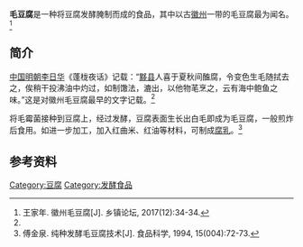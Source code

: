'''毛豆腐'''是一种将豆腐发酵腌制而成的食品，其中以古[[徽州|徽州]]一带的毛豆腐最为闻名。<ref name=huizhou>王家年. 徽州毛豆腐[J]. 乡镇论坛, 2017(12):34-34.</ref>

==简介==
[[中国|中国]][[明朝|明朝]][[李日华|李日华]]《蓬栊夜话》记载：“[[黟县|黟县]]人喜于夏秋间醢腐，令变色生毛随拭去之，俟稍干投沸油中灼过，如制馓法，漉出，以他物芼烹之，云有海中鲍鱼之味。”这是对徽州毛豆腐最早的文字记载。<ref name=huizhou/>

将毛霉菌接种到豆腐上，经过发酵，豆腐表面生长出白毛即成为毛豆腐，一般煎炸后食用。如进一步加工，加入红曲米、红油等材料，可制成[[腐乳|腐乳]]。<ref>傅金泉. 纯种发酵毛豆腐技术[J]. 食品科学, 1994, 15(004):72-73.</ref>

==参考资料==
{{reflist}}

[[Category:豆腐|Category:豆腐]]
[[Category:发酵食品|Category:发酵食品]]
{{food-stub}}